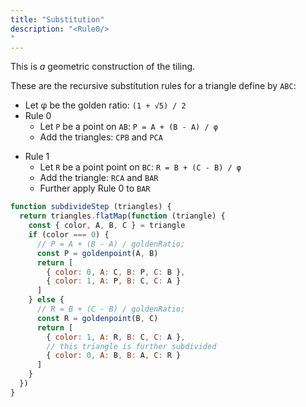 ```yaml
---
title: "Substitution"
description: "<Rule0/>
"
---
```



<Substitute />


This is _a_ geometric construction of the tiling.

These are the recursive substitution rules for a triangle define by `ABC`:

- Let φ be the golden ratio: `(1 + √5) / 2`
- Rule 0
  - Let `P` be a point on `AB`: `P = A + (B - A) / φ ` 
  - Add the triangles: `CPB` and `PCA`

<Rule0/>

- Rule 1
  - Let `R` be a point point on `BC`: `R = B + (C - B) / φ `
  - Add the triangle: `RCA` and `BAR`
  - Further apply Rule 0 to `BAR`

<Rule1/>

```js
function subdivideStep (triangles) {
  return triangles.flatMap(function (triangle) {
    const { color, A, B, C } = triangle
    if (color === 0) {
      // P = A + (B - A) / goldenRatio;
      const P = goldenpoint(A, B)
      return [
        { color: 0, A: C, B: P, C: B },
        { color: 1, A: P, B: C, C: A }
      ]
    } else {
      // R = B + (C - B) / goldenRatio;
      const R = goldenpoint(B, C)
      return [
        { color: 1, A: R, B: C, C: A },
        // this triangle is further subdivided
        { color: 0, A: B, B: A, C: R }
      ]
    }
  })
}
```
